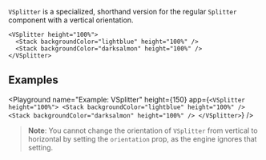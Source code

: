 `VSplitter` is a specialized, shorthand version for the regular `Splitter` component with a vertical orientation.

```ueml copy
<VSplitter height="100%">
  <Stack backgroundColor="lightblue" height="100%" />
  <Stack backgroundColor="darksalmon" height="100%" />
</VSplitter>
```

## Examples

<Playground
  name="Example: VSplitter"
  height={150}
  app={`
  <VSplitter height="100%">
    <Stack backgroundColor="lightblue" height="100%" />
    <Stack backgroundColor="darksalmon" height="100%" />
  </VSplitter>
  `}
/>

> **Note**: You cannot change the orientation of `VSplitter` from vertical to horizontal by setting the `orientation` prop, as the engine ignores that setting.
